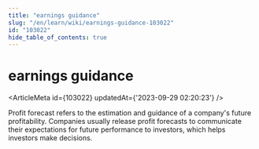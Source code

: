 ```yaml
---
title: "earnings guidance"
slug: "/en/learn/wiki/earnings-guidance-103022"
id: "103022"
hide_table_of_contents: true
---
```



# earnings guidance

<ArticleMeta id={103022} updatedAt={'2023-09-29 02:20:23'} />
<div className='border-solid border-b border-t-0 my-4 border-[var(--ifm-color-gray-300)]' />

Profit forecast refers to the estimation and guidance of a company's future profitability. Companies usually release profit forecasts to communicate their expectations for future performance to investors, which helps investors make decisions.
